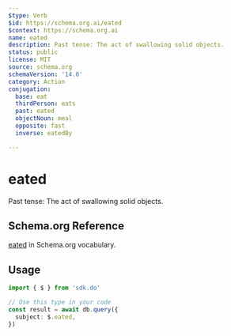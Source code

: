 ```yaml
---
$type: Verb
$id: https://schema.org.ai/eated
$context: https://schema.org.ai
name: eated
description: Past tense: The act of swallowing solid objects.
status: public
license: MIT
source: schema.org
schemaVersion: '14.0'
category: Action
conjugation:
  base: eat
  thirdPerson: eats
  past: eated
  objectNoun: meal
  opposite: fast
  inverse: eatedBy

---
```


# eated

Past tense: The act of swallowing solid objects.

## Schema.org Reference

[eated](https://schema.org/EatAction) in Schema.org vocabulary.

## Usage

```typescript
import { $ } from 'sdk.do'

// Use this type in your code
const result = await db.query({
  subject: $.eated,
})
```
